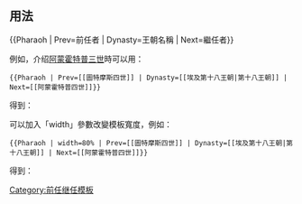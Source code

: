 <includeonly><!-- 在這裡加入模板的保護標識 --></includeonly><noinclude>{{template doc page viewed directly}}</noinclude>
<!-- 在本行下編輯模板說明 -->
== 用法 ==
<nowiki>{{</nowiki>Pharaoh | Prev=前任者 | Dynasty=王朝名稱 | Next=繼任者}}

例如，介绍[[阿蒙霍特普三世]]時可以用：
<pre>
{{Pharaoh | Prev=[[圖特摩斯四世]] | Dynasty=[[埃及第十八王朝|第十八王朝]] | Next=[[阿蒙霍特普四世]]}}
</pre>
得到：

{{Pharaoh | Prev=[[圖特摩斯四世]] | Dynasty=[[埃及第十八王朝|第十八王朝]] | Next=[[阿蒙霍特普四世]]}}


可以加入「width」參數改變模板寬度，例如：
<pre>
{{Pharaoh | width=80% | Prev=[[圖特摩斯四世]] | Dynasty=[[埃及第十八王朝|第十八王朝]] | Next=[[阿蒙霍特普四世]]}}
</pre>
得到：

{{Pharaoh | width=80% | Prev=[[圖特摩斯四世]] | Dynasty=[[埃及第十八王朝|第十八王朝]] | Next=[[阿蒙霍特普四世]]}}

<includeonly>
<!-- 本行下加入模板的分類 -->
[[Category:前任继任模板]]
<!-- 本行下加入模板的跨語言鏈接 -->
</includeonly>